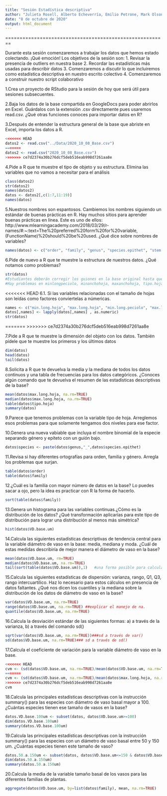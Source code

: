 ```yaml
---
title: "Sesión Estadística descriptiva"
author: "Julieta Rosell, Alberto Echeverría, Emilio Petrone, Mark Olson"
date: "8 de octubre de 2020"
output: html_document
---
```

========================================================

Durante esta sesión comenzaremos a trabajar los datos que hemos estado colectando. ¡Qué emoción! Los objetivos de la sesión son:
1. Revisar la presencia de outliers en nuestra base
2. Recordar las estadísticas más usadas para describir datos
3. Comenzaremos a discutir lo que incluiremos como estadística descriptiva en nuestro escrito colectivo
4. Comenzaremos a construir nuestro script colaborativo

1.Crea un proyecto de RStudio para la sesión de hoy que será útil para sesiones subsecuentes.

2.Baja los datos de la base compartida en GoogleDocs para poder abrirlos en Excel. Guárdalos con la extensión .csv directamente pues usaremos read.csv. ¿Qué otras funciones conoces para importar datos en R?

3.Después de entender la estructura general de la base que abriste en Excel, importa los datos a R.
```r
<<<<<<< HEAD
datos2 <- read.csv("../Data/2020_10_08_Base.csv")
=======
datos2 <- read.csv("2020_10_08_Base.csv")
>>>>>>> ce7d2374a30b276dcf5deb516eab998d7261aa8e
```

4.Pide a R que te muestre el tipo de objeto y su estructura. Elimina las variables que no vamos a necesitar para el análisis 
```r
class(datos2)
str(datos2)
names(datos2)
datos <- datos2[,c(1:7,11:19)]
names(datos)
```

5.Nuestros nombres son espantosos. Cambiemos los nombres siguiendo un estándar de buenas prácticas en R. Hay muchos sitios para aprender buenas prácticas en línea. Este es uno de ellos: http://www.mlearningacademy.com/2018/03/29/r-names/#:~:text=The%20preferred%20form%20for%20variable,(FunctionName)%20should%20be%20used. ¿Qué dice sobre nombres de variables?
```r
names(datos) <- c("order", "family", "genus", "species.epithet", "stem.length.m", "VD.base.um", "VDtip.um", "min.long.hoja", "max.long.hoja", "min.long.peciolo", "max.long.peciolo", "min.long.lamina", "max.long.lamina", "min.ancho.hoja", "max.ancho.hoja", "tipo.hoja")
```

6.Pide de nuevo a R que te muestre la estructura de nuestros datos. ¿Qué notamos como problemas?
```r
str(datos)
#Estudiantes deberán corregir los guiones en la base original hasta que ya no tengamos problemas
#Hay problemas en minlongpeciolo, minanchohoja, maxanchohoja, tipo.hoja
```
<<<<<<< HEAD
6.1. Si las variables relacionadas con el tamaño de hojas son leídas como factores conviertelas a númericas.
```r
names <- c("min.long.hoja", "max.long.hoja", "min.long.peciolo", "max.long.peciolo", "min.long.lamina", "max.long.lamina", "min.ancho.hoja", "max.ancho.hoja")
datos[,names] <- lapply(datos[,names] , as.numeric)
str(datos)
```
=======
>>>>>>> ce7d2374a30b276dcf5deb516eab998d7261aa8e

7.Pide a R que te muestre la dimensión del objeto con los datos. También pídele que te muestre los primeros y los últimos datos
```r
dim(datos)
head(datos)
tail(datos)
```

8.Solicita a R que te devuelva la media y la mediana de todos los datos continuos y una tabla de frecuencias para los datos categóricos. ¿Conoces algún comando que te devuelva el resumen de las estadísticas descriptivas de la base?
```r
mean(datos$max.long.hoja, na.rm=TRUE)
median(datos$max.long.hoja, na.rm=TRUE)
table(datos$tipo.hoja)
summary(datos)
```
9.Parece que tenemos problemas con la variable tipo de hoja. Arreglemos esos problemas para que solamente tengamos dos niveles para ese factor.

10.Genera una nueva vabiable que incluya el nombre binomial de la especie separando género y epíteto con un guión bajo.
```r
datos$species <- paste(datos$genus,"_",datos$species.epithet)
```

11.Revisa si hay diferentes ortografías para orden, familia y género. Arregla los problemas que surjan.
```r
table(datos$order)
table(datos$family)
```
12.¿Cuál es la familia con mayor número de datos en la base? Lo puedes sacar a ojo, pero la idea es practicar con R la forma de hacerlo.
```r
sort(table(datos$family))
```

13.Genera un histograma para las variables continuas.¿Cómo es la distribución de los datos? ¿Qué transformación aplicarías para este tipo de distribución para lograr una distribución al menos más simétrica?
```r
hist(datos$VD.base.um)
```

14.Calcula las siguientes estadísticas descriptivas de tendencia central para la variable diámetro de vaso en la base: media, mediana y moda. ¿Cuál de estas medidas describiría de mejor manera el diámetro de vaso en la base?
```r
mean(datos$VD.base.um, rm=TRUE) 
median(datos$VD.base.um, na.rm=TRUE)  
tail(sort(table(datos$VD.base.um)),1)   #una forma posible para calcular la moda
```
15.Calcula las siguientes estadísticas de dispersión: varianza, rango, Q1, Q3, rango intercuartílico. Haz lo necesario para estos cálculos en presencia de datos faltantes. ¿Qué nos dicen los cuantiles y la mediana sobre la distribución de los datos de diámetro de vaso en la base?
```r
var(datos$VD.base.um, na.rm=TRUE)
range(datos$VD.base.um, na.rm=TRUE) ##explicar el manejo de na. 
quantile(datos$VD.base.um, na.rm=TRUE)
```

16.Calcula la desviación estándar de las siguientes formas: a) a través de la varianza, b) a través del comando sd() 
```r
sqrt(var(datos$VD.base.um, na.rm=TRUE))###sd a través de var()
sd(datos$VD.base.um, na.rm=TRUE)### sd a través de sd() 
```

17.Calcula el coeficiente de variación para la variable diámetro de vaso en la base.
```r
<<<<<<< HEAD
cvm <- (sd(datos$VD.base.um, na.rm=TRUE)/mean(datos$VD.base.um, na.rm=TRUE))*100
=======
cvm <- (sd(datos$VD.base.um, na.rm=TRUE)/mean(datos$max.long.hoja, na.rm=TRUE))*100
>>>>>>> ce7d2374a30b276dcf5deb516eab998d7261aa8e
cvm
```
18.Calcula las principales estadísticas descriptivas con la instrucción summary() para las especies con diámetro de vaso basal mayor a 100. ¿Cuántas especies tienen ese tamaño de vasos en la base?
```r
datos.VD.base.100um <- subset(datos, datos$VD.base.um>=100)
dim(datos.VD.base.100um)
summary(datos.VD.base.100um)
```
19.Calcula las principales estadísticas descriptivas con la instrucción summary() para las especies con un diámetro de vaso basal entre 50 y 150 um. ¿Cuántas especies tienen este tamaño de vaso?
```r
datos.50.a.150um <- subset(datos, datos$VD.base.um<=150 & datos$VD.base.um>=50 )
dim(datos.50.a.150um)
summary(datos.50.a.150um)
```


20.Calcula la media de la variable tamaño basal de los vasos para las diferentes familias de plantas.
```r
aggregate(datos$VD.base.um, by=list(datos$family), mean, na.rm=TRUE)
```


